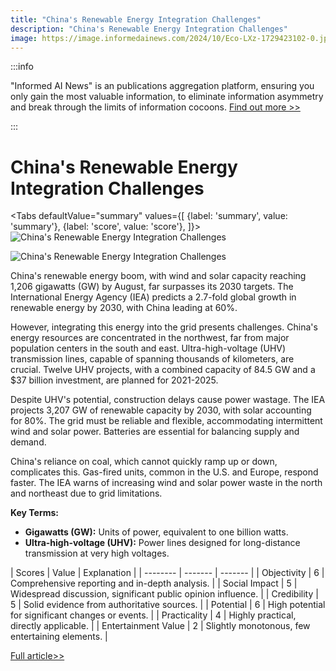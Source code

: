 ```yaml
---
title: "China's Renewable Energy Integration Challenges"
description: "China's Renewable Energy Integration Challenges"
image: https://image.informedainews.com/2024/10/Eco-LXz-1729423102-0.jpg
---
```



:::info

"Informed AI News" is an publications aggregation platform, ensuring you only gain the most valuable information, to eliminate information asymmetry and break through the limits of information cocoons.  [Find out more >>](/)

:::

# China's Renewable Energy Integration Challenges


<Tabs
	defaultValue="summary"
	values={[
	{label: 'summary', value: 'summary'},
	{label: 'score', value: 'score'},
]}>
<TabItem value="summary">
<img
  src="https://image.informedainews.com/2024/10/Eco-LXz-1729423102-0.jpg"
  alt="China's Renewable Energy Integration Challenges"
/>

<img
  src="https://image.informedainews.com/2024/10/Eco-QND-1729423102-1.jpg"
  alt="China's Renewable Energy Integration Challenges"
/>



China's renewable energy boom, with wind and solar capacity reaching 1,206 gigawatts (GW) by August, far surpasses its 2030 targets. The International Energy Agency (IEA) predicts a 2.7-fold global growth in renewable energy by 2030, with China leading at 60%.

However, integrating this energy into the grid presents challenges. China's energy resources are concentrated in the northwest, far from major population centers in the south and east. Ultra-high-voltage (UHV) transmission lines, capable of spanning thousands of kilometers, are crucial. Twelve UHV projects, with a combined capacity of 84.5 GW and a $37 billion investment, are planned for 2021-2025.

Despite UHV's potential, construction delays cause power wastage. The IEA projects 3,207 GW of renewable capacity by 2030, with solar accounting for 80%. The grid must be reliable and flexible, accommodating intermittent wind and solar power. Batteries are essential for balancing supply and demand.

China's reliance on coal, which cannot quickly ramp up or down, complicates this. Gas-fired units, common in the U.S. and Europe, respond faster. The IEA warns of increasing wind and solar power waste in the north and northeast due to grid limitations.

**Key Terms:**
- **Gigawatts (GW):** Units of power, equivalent to one billion watts.
- **Ultra-high-voltage (UHV):** Power lines designed for long-distance transmission at very high voltages.
</TabItem>
<TabItem value="score">
	| Scores     | Value   | Explanation |
	| -------- | ------- | ------- |
	| Objectivity  | 6    | Comprehensive reporting and in-depth analysis.    |
	| Social Impact | 5     | Widespread discussion, significant public opinion influence.    |
	| Credibility    | 5    | Solid evidence from authoritative sources.    |
	| Potential    | 6    | High potential for significant changes or events.    |
	| Practicality    | 4    | Highly practical, directly applicable.    |
	| Entertainment Value    | 2    | Slightly monotonous, few entertaining elements.    |
</TabItem>
</Tabs>

[Full article>>](https://asia.nikkei.com/Spotlight/Caixin/The-power-grid-s-solar-and-wind-problem-in-China)
